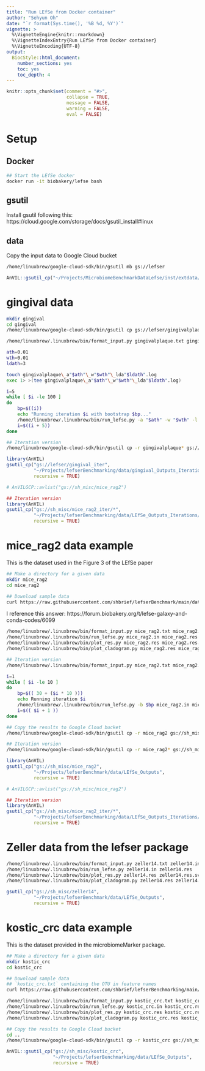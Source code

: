 ```yaml
---
title: "Run LEfSe from Docker container"
author: "Sehyun Oh"
date: "`r format(Sys.time(), '%B %d, %Y')`"
vignette: >
  %\VignetteEngine{knitr::rmarkdown}
  %\VignetteIndexEntry{Run LEfSe from Docker container}
  %\VignetteEncoding{UTF-8}
output:
  BiocStyle::html_document:
    number_sections: yes
    toc: yes
    toc_depth: 4
---
```


```r
knitr::opts_chunk$set(comment = "#>", 
                      collapse = TRUE, 
                      message = FALSE, 
                      warning = FALSE,
                      eval = FALSE)
```

# Setup
## Docker
```bash
## Start the LEfSe docker
docker run -it biobakery/lefse bash
```

## gsutil
Install gsutil following this: https://cloud.google.com/storage/docs/gsutil_install#linux 

## data
Copy the input data to Google Cloud bucket
```bash
/home/linuxbrew/google-cloud-sdk/bin/gsutil mb gs://lefser
```

```r
AnVIL::gsutil_cp("~/Projects/MicrobiomeBenchmarkDataLefse/inst/extdata/gingivalplaque.txt", "gs://lefser")
```

# gingival data
```bash
mkdir gingival
cd gingival
/home/linuxbrew/google-cloud-sdk/bin/gsutil cp gs://lefser/gingivalplaque.txt .

/home/linuxbrew/.linuxbrew/bin/format_input.py gingivalplaque.txt gingivalplaque.in -c 1 -s -1 -u 2 -o 1000000

ath=0.01
wth=0.01
ldath=3

touch gingivalplaque\_a"$ath"\_w"$wth"\_lda"$ldath".log
exec 1> >(tee gingivalplaque\_a"$ath"\_w"$wth"\_lda"$ldath".log)

i=5
while [ $i -le 100 ]
do
    bp=$((i))
    echo "Running iteration $i with bootstrap $bp..."
    /home/linuxbrew/.linuxbrew/bin/run_lefse.py -a "$ath" -w "$wth" -l "$ldath" -b "$bp" gingivalplaque.in "gingivalplaque_a${ath}_w${wth}_lda${ldath}_bp${bp}.res"
    i=$((i + 5))
done
```

```bash
## Iteration version
/home/linuxbrew/google-cloud-sdk/bin/gsutil cp -r gingivalplaque* gs://lefser/gingival_iter
```

```r
library(AnVIL)
gsutil_cp("gs://lefser/gingival_iter", 
          "~/Projects/lefserBenchmarking/data/gingival_Outputs_Iterations/LEfSe", 
          recursive = TRUE)
```

```r
# AnVILGCP::avlist("gs://sh_misc/mice_rag2")

## Iteration version
library(AnVIL)
gsutil_cp("gs://sh_misc/mice_rag2_iter/*", 
          "~/Projects/lefserBenchmarking/data/LEfSe_Outputs_Iterations/", 
          recursive = TRUE)
```


# mice_rag2 data example
This is the dataset used in the Figure 3 of the LEfSe paper 
```bash
## Make a directory for a given data
mkdir mice_rag2
cd mice_rag2

## Download sample data
curl https://raw.githubusercontent.com/shbrief/lefserBenchmark/main/data/LEfSe_Inputs/mice_rag2.txt?token=GHSAT0AAAAAACHEXOIPYMYBYGF2S4LGKMAWZQTRD2Q > mice_rag2.txt
```

I reference this answer: https://forum.biobakery.org/t/lefse-galaxy-and-conda-codes/6099 
```bash
/home/linuxbrew/.linuxbrew/bin/format_input.py mice_rag2.txt mice_rag2.in -c 1 -s -1 -u -1 -o 1000000
/home/linuxbrew/.linuxbrew/bin/run_lefse.py mice_rag2.in mice_rag2.res -a 0.01 -l 2
/home/linuxbrew/.linuxbrew/bin/plot_res.py mice_rag2.res mice_rag2.res.svg --format svg
/home/linuxbrew/.linuxbrew/bin/plot_cladogram.py mice_rag2.res mice_rag2.svg --format svg
```

```bash
## Iteration version
/home/linuxbrew/.linuxbrew/bin/format_input.py mice_rag2.txt mice_rag2.in -c 1 -s -1 -u -1 -o 1000000

i=1
while [ $i -le 10 ]
do
    bp=$(( 30 + ($i * 10 )))
    echo Running iteration $i 
    /home/linuxbrew/.linuxbrew/bin/run_lefse.py -b $bp mice_rag2.in mice_rag2\_it"$i"\_bp"$bp".res -a 0.01 -l 2
    i=$(( $i + 1 ))
done
```

```bash
## Copy the results to Google Cloud bucket
/home/linuxbrew/google-cloud-sdk/bin/gsutil cp -r mice_rag2 gs://sh_misc/mice_rag2
```

```bash
## Iteration version
/home/linuxbrew/google-cloud-sdk/bin/gsutil cp -r mice_rag2* gs://sh_misc/mice_rag2_iter
```

```r
library(AnVIL)
gsutil_cp("gs://sh_misc/mice_rag2", 
          "~/Projects/lefserBenchmark/data/LEfSe_Outputs", 
          recursive = TRUE)
```

```r
# AnVILGCP::avlist("gs://sh_misc/mice_rag2")

## Iteration version
library(AnVIL)
gsutil_cp("gs://sh_misc/mice_rag2_iter/*", 
          "~/Projects/lefserBenchmarking/data/LEfSe_Outputs_Iterations/", 
          recursive = TRUE)
```


# Zeller data from the lefser package

```bash
/home/linuxbrew/.linuxbrew/bin/format_input.py zeller14.txt zeller14.in -c 1 -s 2 -u 3 -o 1000000
/home/linuxbrew/.linuxbrew/bin/run_lefse.py zeller14.in zeller14.res
/home/linuxbrew/.linuxbrew/bin/plot_res.py zeller14.res zeller14.res.svg --format svg
/home/linuxbrew/.linuxbrew/bin/plot_cladogram.py zeller14.res zeller14.svg --format svg
```

```r
gsutil_cp("gs://sh_misc/zeller14", 
          "~/Projects/lefserBenchmark/data/LEfSe_Outputs", 
          recursive = TRUE)
```

# kostic_crc data example
This is the dataset provided in the microbiomeMarker package. 
```bash
## Make a directory for a given data
mkdir kostic_crc
cd kostic_crc

## Download sample data
## `kostic_crc.txt` containing the OTU in feature names
curl https://raw.githubusercontent.com/shbrief/lefserBenchmarking/main/data/LEfSe_Inputs/kostic_crc.txt > kostic_crc.txt
```

```bash
/home/linuxbrew/.linuxbrew/bin/format_input.py kostic_crc.txt kostic_crc.in -c 1 -s -1 -u 2 -o 1000000
/home/linuxbrew/.linuxbrew/bin/run_lefse.py kostic_crc.in kostic_crc.res -a 0.02 -l 3
/home/linuxbrew/.linuxbrew/bin/plot_res.py kostic_crc.res kostic_crc.res.svg --format svg
/home/linuxbrew/.linuxbrew/bin/plot_cladogram.py kostic_crc.res kostic_crc.svg --format svg
```

```bash
## Copy the results to Google Cloud bucket
cd ..
/home/linuxbrew/google-cloud-sdk/bin/gsutil cp -r kostic_crc gs://sh_misc
```

```r
AnVIL::gsutil_cp("gs://sh_misc/kostic_crc", 
                 "~/Projects/lefserBenchmarking/data/LEfSe_Outputs", 
                 recursive = TRUE)
```
